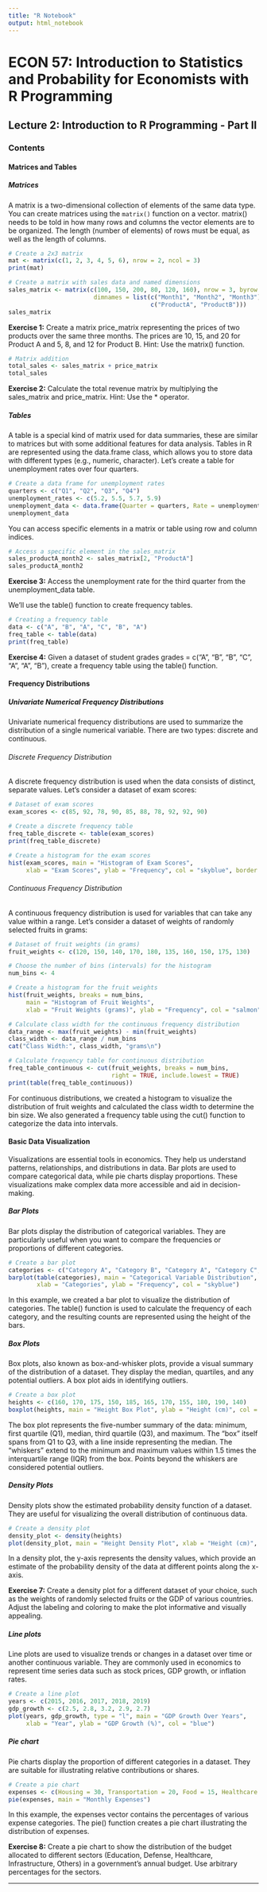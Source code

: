 ```yaml
---
title: "R Notebook"
output: html_notebook
---
```


# ECON 57: Introduction to Statistics and Probability for Economists with R Programming

## Lecture 2: Introduction to R Programming - Part II

### Contents

#### Matrices and Tables

##### Matrices
A matrix is a two-dimensional collection of elements of the same data type. You can create matrices using the `matrix()` function on a vector. matrix() needs to be told in how many rows and columns the vector elements are to be organized. The length (number of elements) of rows must be equal, as well as the length of columns.

```r
# Create a 2x3 matrix
mat <- matrix(c(1, 2, 3, 4, 5, 6), nrow = 2, ncol = 3)
print(mat)
```

```r
# Create a matrix with sales data and named dimensions
sales_matrix <- matrix(c(100, 150, 200, 80, 120, 160), nrow = 3, byrow = TRUE,
                        dimnames = list(c("Month1", "Month2", "Month3"),
                                        c("ProductA", "ProductB")))
sales_matrix
```

**Exercise 1:** Create a matrix price_matrix representing the prices of two products over the same three months. The prices are 10, 15, and 20 for Product A and 5, 8, and 12 for Product B. Hint: Use the matrix() function.

```r
# Matrix addition
total_sales <- sales_matrix + price_matrix
total_sales
```

**Exercise 2:** Calculate the total revenue matrix by multiplying the sales_matrix and price_matrix. Hint: Use the * operator.

##### Tables

A table is a special kind of matrix used for data summaries, these are similar to matrices but with some additional features for data analysis. Tables in R are represented using the data.frame class, which allows you to store data with different types (e.g., numeric, character). Let's create a table for unemployment rates over four quarters.

```r
# Create a data frame for unemployment rates
quarters <- c("Q1", "Q2", "Q3", "Q4")
unemployment_rates <- c(5.2, 5.5, 5.7, 5.9)
unemployment_data <- data.frame(Quarter = quarters, Rate = unemployment_rates)
unemployment_data

```

You can access specific elements in a matrix or table using row and column indices.

```r
# Access a specific element in the sales_matrix
sales_productA_month2 <- sales_matrix[2, "ProductA"]
sales_productA_month2
```

**Exercise 3:** Access the unemployment rate for the third quarter from the unemployment_data table.

We'll use the table() function to create frequency tables.

```r
# Creating a frequency table
data <- c("A", "B", "A", "C", "B", "A")
freq_table <- table(data)
print(freq_table)
```


**Exercise 4:** Given a dataset of student grades grades = c("A", "B", "B", "C", "A", "A", "B"), create a frequency table using the table() function.

#### Frequency Distributions

##### Univariate Numerical Frequency Distributions

Univariate numerical frequency distributions are used to summarize the distribution of a single numerical variable. There are two types: discrete and continuous.

###### Discrete Frequency Distribution

A discrete frequency distribution is used when the data consists of distinct, separate values. Let's consider a dataset of exam scores:

```r
# Dataset of exam scores
exam_scores <- c(85, 92, 78, 90, 85, 88, 78, 92, 92, 90)

# Create a discrete frequency table
freq_table_discrete <- table(exam_scores)
print(freq_table_discrete)

# Create a histogram for the exam scores
hist(exam_scores, main = "Histogram of Exam Scores",
     xlab = "Exam Scores", ylab = "Frequency", col = "skyblue", border = "black")

```

###### Continuous Frequency Distribution

A continuous frequency distribution is used for variables that can take any value within a range. Let's consider a dataset of weights of randomly selected fruits in grams:

```r
# Dataset of fruit weights (in grams)
fruit_weights <- c(120, 150, 140, 170, 180, 135, 160, 150, 175, 130)

# Choose the number of bins (intervals) for the histogram
num_bins <- 4

# Create a histogram for the fruit weights
hist(fruit_weights, breaks = num_bins,
     main = "Histogram of Fruit Weights",
     xlab = "Fruit Weights (grams)", ylab = "Frequency", col = "salmon", border = "black")

# Calculate class width for the continuous frequency distribution
data_range <- max(fruit_weights) - min(fruit_weights)
class_width <- data_range / num_bins
cat("Class Width:", class_width, "grams\n")

# Calculate frequency table for continuous distribution
freq_table_continuous <- cut(fruit_weights, breaks = num_bins, 
                             right = TRUE, include.lowest = TRUE)
print(table(freq_table_continuous))

```

For continuous distributions, we created a histogram to visualize the distribution of fruit weights and calculated the class width to determine the bin size. We also generated a frequency table using the cut() function to categorize the data into intervals.

#### Basic Data Visualization

Visualizations are essential tools in economics. They help us understand patterns, relationships, and distributions in data. Bar plots are used to compare categorical data, while pie charts display proportions. These visualizations make complex data more accessible and aid in decision-making.

##### Bar Plots

Bar plots display the distribution of categorical variables. They are particularly useful when you want to compare the frequencies or proportions of different categories.

```r
# Create a bar plot
categories <- c("Category A", "Category B", "Category A", "Category C", "Category B")
barplot(table(categories), main = "Categorical Variable Distribution",
        xlab = "Categories", ylab = "Frequency", col = "skyblue")
```

In this example, we created a bar plot to visualize the distribution of categories. The table() function is used to calculate the frequency of each category, and the resulting counts are represented using the height of the bars.

##### Box Plots

Box plots, also known as box-and-whisker plots, provide a visual summary of the distribution of a dataset. They display the median, quartiles, and any potential outliers. A box plot aids in identifying outliers.

```r
# Create a box plot
heights <- c(160, 170, 175, 150, 185, 165, 170, 155, 180, 190, 140)
boxplot(heights, main = "Height Box Plot", ylab = "Height (cm)", col = "salmon")

```

The box plot represents the five-number summary of the data: minimum, first quartile (Q1), median, third quartile (Q3), and maximum. The "box" itself spans from Q1 to Q3, with a line inside representing the median. The "whiskers" extend to the minimum and maximum values within 1.5 times the interquartile range (IQR) from the box. Points beyond the whiskers are considered potential outliers.

##### Density Plots

Density plots show the estimated probability density function of a dataset. They are useful for visualizing the overall distribution of continuous data.

```r
# Create a density plot
density_plot <- density(heights)
plot(density_plot, main = "Height Density Plot", xlab = "Height (cm)", ylab = "Density", col = "blue")

```

In a density plot, the y-axis represents the density values, which provide an estimate of the probability density of the data at different points along the x-axis.

**Exercise 7:** Create a density plot for a different dataset of your choice, such as the weights of randomly selected fruits or the GDP of various countries. Adjust the labeling and coloring to make the plot informative and visually appealing.

##### Line plots

Line plots are used to visualize trends or changes in a dataset over time or another continuous variable. They are commonly used in economics to represent time series data such as stock prices, GDP growth, or inflation rates.

```r
# Create a line plot
years <- c(2015, 2016, 2017, 2018, 2019)
gdp_growth <- c(2.5, 2.8, 3.2, 2.9, 2.7)
plot(years, gdp_growth, type = "l", main = "GDP Growth Over Years",
     xlab = "Year", ylab = "GDP Growth (%)", col = "blue")

```

##### Pie chart

Pie charts display the proportion of different categories in a dataset. They are suitable for illustrating relative contributions or shares.

```r
# Create a pie chart
expenses <- c(Housing = 30, Transportation = 20, Food = 15, Healthcare = 10, Other = 25)
pie(expenses, main = "Monthly Expenses")
```

In this example, the expenses vector contains the percentages of various expense categories. The pie() function creates a pie chart illustrating the distribution of expenses.

**Exercise 8:** Create a pie chart to show the distribution of the budget allocated to different sectors (Education, Defense, Healthcare, Infrastructure, Others) in a government's annual budget. Use arbitrary percentages for the sectors.

----
